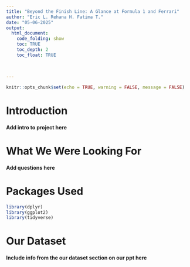 ```yaml
---
title: "Beyond the Finish Line: A Glance at Formula 1 and Ferrari"
author: "Eric L. Rehana H. Fatima T."
date: "05-06-2025"
output:
  html_document:
    code_folding: show
    toc: TRUE
    toc_depth: 2
    toc_float: TRUE
    
    
  
---
```


```r
knitr::opts_chunk$set(echo = TRUE, warning = FALSE, message = FALSE)
```

# Introduction
#### Add intro to project here


# What We Were Looking For
#### Add questions here


# Packages Used
```r
library(dplyr)
library(ggplot2)
library(tidyverse)
```

# Our Dataset
#### Include info from the our dataset section on our ppt here
